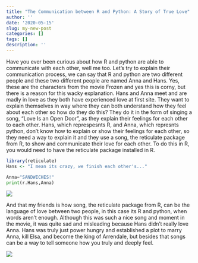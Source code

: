 ```yaml
---
title: "The Communication between R and Python: A Story of True Love"
author: ''
date: '2020-05-15'
slug: my-new-post
categories: []
tags: []
description: ''
---
```


Have you ever been curious about how R and python are able to communicate with each other, well me too. Let's try to explain their communication process, we can say that R and python are two different people and these two different people are named Anna and Hans. Yes, these are the characters from the movie Frozen and yes this is corny, but there is a reason for this wacky explanation. Hans and Anna meet and are madly in love as they both have experienced love at first site. They want to explain themselves in way where they can both understand how they feel about each other so how do they do this? They do it in the form of singing a song, "Love Is an Open Door", as they explain their feelings for each other to each other. Hans, which represpesnts R, and Anna, which represnts python, don't know how to explain or show their feelings for each other, so they need a way to explain it and they use a song, the reticulate package from R, to show and communicate their love for each other. To do this in R, you would need to have the reticulate package installed in R.


```R
library(reticulate)
Hans <- "I mean its crazy, we finish each other's..."
```

```python
Anna="SANDWICHES!"
print(r.Hans,Anna)
```



![](/blog/2020-05-15-my-new-post_files/loveisanopendoor.jpg)



And that my friends is how song, the reticulate package from R, can be the language of love between two people, in this case its R and python, when words aren't enough. Although this was such a nice song and moment in the movie, it was quite sad and misleading because Hans didn't really love Anna. Hans was truly just power hungry and established a plot to marry Anna, kill Elsa, and become the king of Arrendale, but besides that songs can be a way to tell someone how you truly and deeply feel.



![](/blog/2020-05-15-my-new-post_files/annahansgif.webp)



